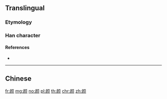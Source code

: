 {{character info/new}}
{{also|顏|顔}}

==Translingual==
{{Han simplified forms|顏|顔|颜}}

===Etymology===
{{Han simp|顏|f=彥|t=彦|f2=頁|t2=页}}

===Han character===
{{Han char|rn=181|rad=页|as=09|sn=15|four=|canj=XYHMB,YHMBO|ids=⿰彦页}}

====References====
* {{Han ref|kx=1410.451|hdz=74383.100|uh=989C|ud=39068}}

----

==Chinese==
{{zh-see|顏}}

[[fr:颜]]
[[mg:颜]]
[[no:颜]]
[[pl:颜]]
[[th:颜]]
[[chr:颜]]
[[zh:颜]]